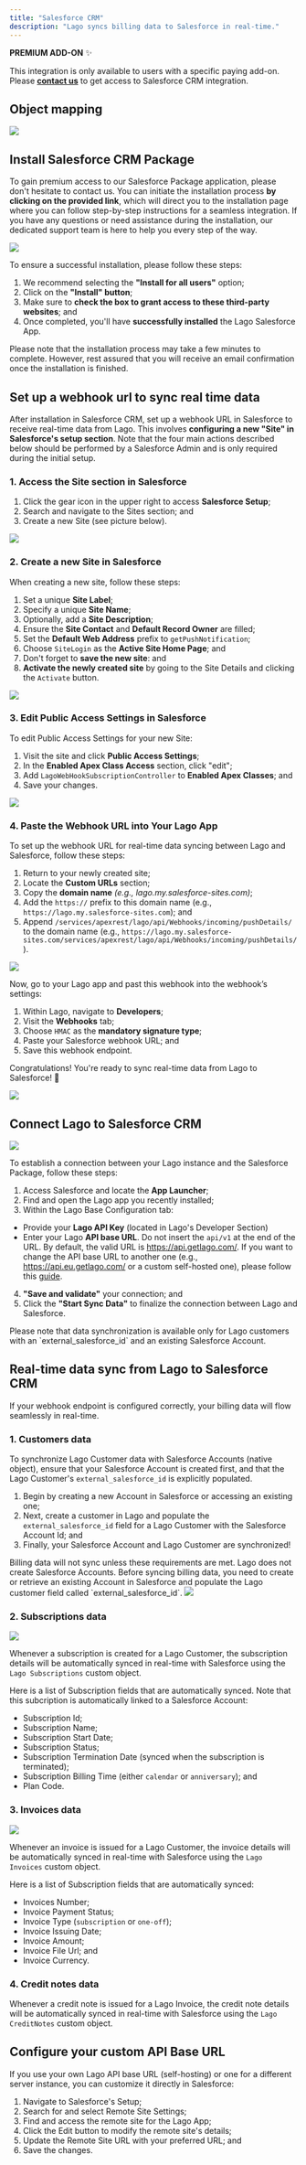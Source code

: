 ```yaml
---
title: "Salesforce CRM"
description: "Lago syncs billing data to Salesforce in real-time."
---
```


<Info>

**PREMIUM ADD-ON** ✨

This integration is only available to users with a specific paying add-on. Please
**[contact us](mailto:hello@getlago.com)** to get access to Salesforce CRM integration.

</Info>

## Object mapping

<Frame caption="Lago to Salesforce object mapping">
  <img src="/integrations/data/images/salesforce-crm-integration.png" />
</Frame>

## Install Salesforce CRM Package
To gain premium access to our Salesforce Package application, please don't hesitate to contact us. 
You can initiate the installation process **by clicking on the provided link**, which will direct you to the installation 
page where you can follow step-by-step instructions for a seamless integration. If you have any questions or need assistance 
during the installation, our dedicated support team is here to help you every step of the way.

<Frame caption="Install Lago Salesforce App package">
  <img src="/integrations/data/images/lago-install-salesforce-package.png" />
</Frame>


To ensure a successful installation, please follow these steps:

1. We recommend selecting the **"Install for all users"** option;
2. Click on the **"Install" button**;
3. Make sure to **check the box to grant access to these third-party websites**; and
4. Once completed, you'll have **successfully installed** the Lago Salesforce App.


<Info>
Please note that the installation process may take a few minutes to complete. 
However, rest assured that you will receive an email confirmation once the installation is finished.
</Info>


## Set up a webhook url to sync real time data
After installation in Salesforce CRM, set up a webhook URL in Salesforce to receive real-time data from Lago. 
This involves **configuring a new "Site" in Salesforce's setup section**. 
Note that the four main actions described below should be performed by a Salesforce Admin and is only required during the initial setup.

### 1. Access the Site section in Salesforce
1. Click the gear icon in the upper right to access **Salesforce Setup**;
2. Search and navigate to the Sites section; and
3. Create a new Site (see picture below).

<Frame caption="Create a new Site in Salesforce">
  <img src="/integrations/data/images/create-new-site-salesforce.png" />
</Frame>


### 2. Create a new Site in Salesforce
When creating a new site, follow these steps:
1. Set a unique **Site Label**;
2. Specify a unique **Site Name**;
3. Optionally, add a **Site Description**;
4. Ensure the **Site Contact** and **Default Record Owner** are filled;
5. Set the **Default Web Address** prefix to `getPushNotification`;
6. Choose `SiteLogin` as the **Active Site Home Page**; and
7. Don't forget to **save the new site**: and
8. **Activate the newly created site** by going to the Site Details and clicking the `Activate` button.

<Frame caption="New site creation flow in Salesforce">
  <img src="/integrations/data/images/new-site-creation-flow-salesforce.png" />
</Frame>

### 3. Edit Public Access Settings in Salesforce

To edit Public Access Settings for your new Site:
1. Visit the site and click **Public Access Settings**; 
2. In the **Enabled Apex Class Access** section, click "edit";
3. Add `LagoWebHookSubscriptionController` to **Enabled Apex Classes**; and
4. Save your changes.

<Frame caption="Edit Salesforce's site Public Access Settings">
  <img src="/integrations/data/images/edit-public-access-settings-salesforce.png" />
</Frame>

### 4. Paste the Webhook URL into Your Lago App
To set up the webhook URL for real-time data syncing between Lago and Salesforce, follow these steps:
1. Return to your newly created site;
2. Locate the **Custom URLs** section;
3. Copy the **domain name** *(e.g., lago.my.salesforce-sites.com)*;
4. Add the `https://` prefix to this domain name (e.g., `https://lago.my.salesforce-sites.com`); and
5. Append `/services/apexrest/lago/api/Webhooks/incoming/pushDetails/` to the domain name (e.g., `https://lago.my.salesforce-sites.com/services/apexrest/lago/api/Webhooks/incoming/pushDetails/`).

<Frame caption="Find Salesforce's site domain name">
  <img src="/integrations/data/images/find-domain-url-salesforce.png" />
</Frame>

Now, go to your Lago app and past this webhook into the webhook’s settings:

1. Within Lago, navigate to **Developers**;
2. Visit the **Webhooks** tab;
3. Choose `HMAC` as the **mandatory signature type**;
4. Paste your Salesforce webhook URL; and
5. Save this webhook endpoint.

Congratulations! You're ready to sync real-time data from Lago to Salesforce! 🎉

<Frame caption="Paste Salesforce webhook URL to Lago">
  <img src="/integrations/data/images/add-salesforce-webhook-url.gif" />
</Frame>


## Connect Lago to Salesforce CRM
<Frame caption="Connect your Lago instance to Salesforce Lago App">
  <img src="/integrations/data/images/salesforce-package-api-connection.gif" />
</Frame>

To establish a connection between your Lago instance and the Salesforce Package, follow these steps:

1. Access Salesforce and locate the **App Launcher**;
2. Find and open the Lago app you recently installed;
3. Within the Lago Base Configuration tab:
  - Provide your **Lago API Key** (located in Lago's Developer Section)
  - Enter your Lago **API base URL**. Do not insert the `api/v1` at the end of the URL. By default, the valid URL is https://api.getlago.com/. 
  If you want to change the API base URL to another one (e.g., https://api.eu.getlago.com/ or a custom self-hosted one), please follow this [guide](#configure-your-custom-api-base-url).
4. **"Save and validate"** your connection; and
5. Click the **"Start Sync Data"** to finalize the connection between Lago and Salesforce.

<Warning>
Please note that data synchronization is available only for Lago customers with an `external_salesforce_id` and an existing Salesforce Account.
</Warning>

## Real-time data sync from Lago to Salesforce CRM
If your webhook endpoint is configured correctly, your billing data will flow seamlessly in real-time.

### 1. Customers data
To synchronize Lago Customer data with Salesforce Accounts (native object), ensure that your 
Salesforce Account is created first, and that the Lago Customer's `external_salesforce_id` is explicitly populated.

1. Begin by creating a new Account in Salesforce or accessing an existing one;
2. Next, create a customer in Lago and populate the `external_salesforce_id` field for a Lago Customer with the Salesforce Account Id; and
3. Finally, your Salesforce Account and Lago Customer are synchronized!

<Warning>
Billing data will not sync unless these requirements are met. 
Lago does not create Salesforce Accounts.
Before syncing billing data, you need to create or retrieve an existing Account in Salesforce 
and populate the Lago customer field called `external_salesforce_id`.
</Warning>

<Frame caption="Salesforce Account with Lago Customer information">
  <img src="/integrations/data/images/lago-synced-account-salesforce.png" />
</Frame>

### 2. Subscriptions data

<Frame caption="Sync subscriptions data from Lago to Salesforce">
  <img src="/integrations/data/images/sync-lago-subscriptions-salesforce.gif" />
</Frame>

Whenever a subscription is created for a Lago Customer, the subscription details will be automatically 
synced in real-time with Salesforce using the `Lago Subscriptions` custom object.

Here is a list of Subscription fields that are automatically synced. 
Note that this subcription is automatically linked to a Salesforce Account:

- Subscription Id;
- Subscription Name;
- Subscription Start Date;
- Subscription Status;
- Subscription Termination Date (synced when the subscription is terminated);
- Subscription Billing Time (either `calendar` or `anniversary`); and
- Plan Code.

### 3. Invoices data
<Frame caption="Sync invoices data from Lago to Salesforce">
  <img src="/integrations/data/images/sync-lago-invoices-salesforce.gif" />
</Frame>

Whenever an invoice is issued for a Lago Customer, the invoice details will be automatically 
synced in real-time with Salesforce using the `Lago Invoices` custom object.

Here is a list of Subscription fields that are automatically synced: 
- Invoices Number;
- Invoice Payment Status;
- Invoice Type (`subscription` or `one-off`);
- Invoice Issuing Date;
- Invoice Amount;
- Invoice File Url; and
- Invoice Currency.


### 4. Credit notes data
Whenever a credit note is issued for a Lago Invoice, the credit note details will be automatically 
synced in real-time with Salesforce using the `Lago CreditNotes` custom object.


## Configure your custom API Base URL[](#configure-customer-api-url "Direct link to heading")
If you use your own Lago API base URL (self-hosting) or one for a different server instance, 
you can customize it directly in Salesforce: 
1. Navigate to Salesforce's Setup;
2. Search for and select Remote Site Settings;
3. Find and access the remote site for the Lago App;
4. Click the Edit button to modify the remote site's details;
5. Update the Remote Site URL with your preferred URL; and
6. Save the changes.